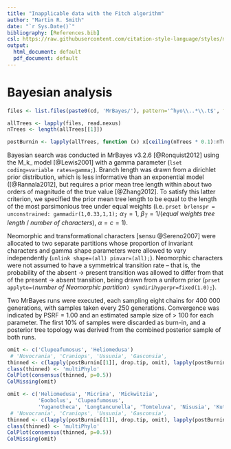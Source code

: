 ```yaml
---
title: "Inapplicable data with the Fitch algorithm"
author: "Martin R. Smith"
date: "`r Sys.Date()`"
bibliography: [References.bib]
csl: https://raw.githubusercontent.com/citation-style-language/styles/master/apa-old-doi-prefix.csl
output:
  html_document: default
  pdf_document: default
---
```



# Bayesian analysis

```R
files <- list.files(paste0(cd, 'MrBayes/'), pattern='^hyo\\..*\\.t$', full.names=TRUE)

allTrees <- lapply(files, read.nexus)
nTrees <- length(allTrees[[1]])

postBurnin <- lapply(allTrees, function (x) x[ceiling(nTrees * 0.1):nTrees])
```

Bayesian search was conducted in MrBayes v3.2.6 [@Ronquist2012] using the M_k_ model [@Lewis2001] with a gamma parameter (`lset coding=variable rates=gamma;`). 
Branch length was drawn from a dirichlet prior distribution, which is less informative than an exponential model ([@Rannala2012], but requires a prior mean tree length within about two orders of magnitude of the true value [@Zhang2012]. To satisfy this latter criterion, we specified the prior mean tree length to be equal to the length of the most parsimonious tree under equal weights (i.e. `prset brlenspr = unconstrained: gammadir(1,0.33,1,1);` $α_T = 1$, $β_T = 1/$(_equal weights tree length_ / _number of characters_), $α = c = 1$).

Neomorphic and transformational characters [sensu @Sereno2007] were allocated to two separate partitions whose proportion of invariant characters and gamma shape parameters were allowed to vary independently (`unlink shape=(all) pinvar=(all);`).
Neomorphic characters were not assumed to have a symmetrical transition rate – that is, the probability of the absent → present transition was allowed to differ from that of the present → absent transition, being drawn from a uniform prior (`prset applyto=(`_number of Neomorphic partition_`) symdirihyperpr=fixed(1.0);`).

Two MrBayes runs were executed, each sampling eight chains for 400 000 generations, with samples taken every 250 generations.  Convergence was indicated by PSRF = 1.00 and an estimated sample size of > 100 for each parameter.  The first 10% of samples were discarded as burn-in, and a posterior tree topology was derived from the combined posterior sample of both runs.

```R
omit <- c('Clupeafumosus', 'Heliomedusa')
 # 'Novocrania', 'Craniops', 'Ussunia', 'Gasconsia',
thinned <- c(lapply(postBurnin[[1]], drop.tip, omit), lapply(postBurnin[[2]], drop.tip, omit))
class(thinned) <- 'multiPhylo'
ColPlot(consensus(thinned, p=0.5))
ColMissing(omit)
```

```R
omit <- c('Heliomedusa', 'Micrina', 'Mickwitzia',
          'Eoobolus', 'Clupeafumosus', 
          'Yuganotheca', 'Longtancunella', 'Tomteluva', 'Nisusia', 'Kutorgina')
 # 'Novocrania', 'Craniops', 'Ussunia', 'Gasconsia',
thinned <- c(lapply(postBurnin[[1]], drop.tip, omit), lapply(postBurnin[[2]], drop.tip, omit))
class(thinned) <- 'multiPhylo'
ColPlot(consensus(thinned, p=0.5))
ColMissing(omit)
```
